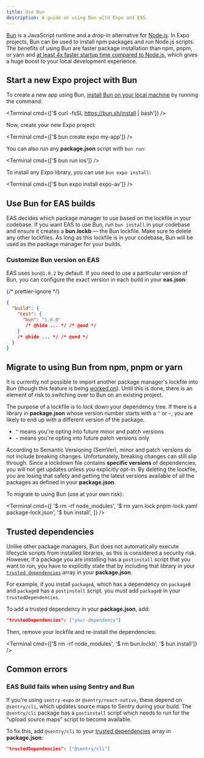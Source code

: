 ```yaml
---
title: Use Bun
description: A guide on using Bun with Expo and EAS.
---
```



[Bun](https://bun.sh/) is a JavaScript runtime and a drop-in alternative for [Node.js](https://nodejs.org/en). In Expo projects, Bun can be used to install npm packages and run Node.js scripts. The benefits of using Bun are faster package installation than npm, pnpm, or yarn and [at least 4x faster startup time compared to Node.js](https://bun.sh/docs#design-goals), which gives a huge boost to your local development experience.

## Start a new Expo project with Bun

To create a new app using Bun, [install Bun on your local machine](https://bun.sh/) by running the command:

<Terminal cmd={['$ curl -fsSL https://bun.sh/install | bash']} />

Now, create your new Expo project:

<Terminal cmd={['$ bun create expo my-app']} />

You can also run any **package.json** script with `bun run`:

<Terminal cmd={['$ bun run ios']} />

To install any Expo library, you can use `bun expo install`:

<Terminal cmd={['$ bun expo install expo-av']} />

## Use Bun for EAS builds

EAS decides which package manager to use based on the lockfile in your codebase. If you want EAS to use Bun, run `bun install` in your codebase and ensure it creates a **bun.lockb** &mdash; the Bun lockfile. Make sure to delete any other lockfiles. As long as this lockfile is in your codebase, Bun will be used as the package manager for your builds.

### Customize Bun version on EAS

EAS uses `bun@1.0.2` by default. If you need to use a particular version of Bun, you can configure the exact version in each build in your **eas.json**:

{/* prettier-ignore */}
```json eas.json
{
  "build": {
    "test": {
      "bun": "1.0.0"
       /* @hide ... */ /* @end */
    }
    /* @hide ... */ /* @end */
  }
}
```

## Migrate to using Bun from npm, pnpm or yarn

It is currently not possible to import another package manager's lockfile into Bun (though this feature is being [worked on](https://github.com/oven-sh/bun/issues/1751)). Until this is done, there is an element of risk to switching over to Bun on an existing project.

The purpose of a lockfile is to _lock_ down your dependency tree. If there is a library in **package.json** whose version number starts with a `^` or `~`, you are likely to end up with a different version of the package.

- `^` means you're opting into future minor and patch versions
- `~` means you're opting into future patch versions only

According to Semantic Versioning (SemVer), minor and patch versions do not include breaking changes. Unfortunately, breaking changes can still slip through. Since a lockdown file contains **specific versions** of dependencies, you will not get updates unless you explicitly opt-in. By deleting the lockfile, you are losing that safety and getting the latest versions available of all the packages as defined in your **package.json**.

To migrate to using Bun (use at your own risk):

<Terminal
  cmd={[
    '$ rm -rf node_modules',
    '$ rm yarn.lock pnpm-lock.yaml package-lock.json',
    '$ bun install',
  ]}
/>

## Trusted dependencies

Unlike other package managers, Bun does not automatically execute lifecycle scripts from installed libraries, as this is considered a security risk. However, if a package you are installing has a `postinstall` script that you want to run, you have to explicitly state that by including that library in your [`trusted dependencies`](https://bun.sh/guides/install/trusted) array in your **package.json**.

For example, if you install `packageA`, which has a dependency on `packageB` and `packageB` has a `postinstall` script, you must add `packageB` in your `trustedDependencies`.

To add a trusted dependency in your **package.json**, add:

```json package.json
"trustedDependencies": ["your-dependency"]
```

Then, remove your lockfile and re-install the dependencies:

<Terminal cmd={['$ rm -rf node_modules', '$ rm bun.lockb', '$ bun install']} />

## Common errors

### EAS Build fails when using Sentry and Bun

If you're using `sentry-expo` or `@sentry/react-native`, these depend on `@sentry/cli`, which updates source maps to Sentry during your build. The `@sentry/cli` package has a `postinstall` script which needs to run for the "upload source maps" script to become available.

To fix this, add `@sentry/cli` to your [trusted dependencies](/#trusted-dependencies) array in **package.json**:

```json package.json
"trustedDependencies": ["@sentry/cli"]
```
